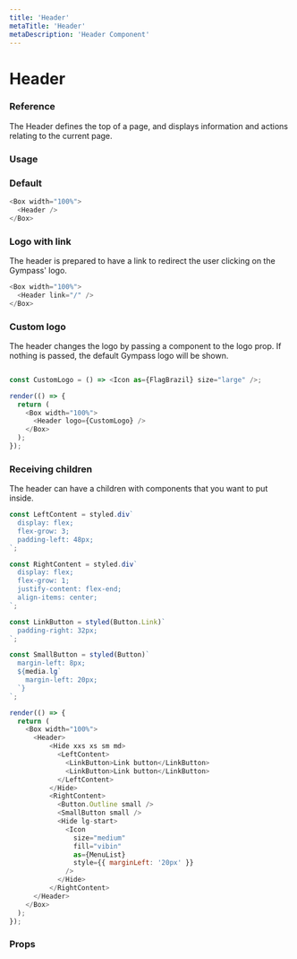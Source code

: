 ```yaml
---
title: 'Header'
metaTitle: 'Header'
metaDescription: 'Header Component'
---
```



# Header

### Reference

The Header defines the top of a page, and displays information and actions relating to the current page. 

### Usage
### Default

```javascript
<Box width="100%">
  <Header />
</Box>
```

### Logo with link

The header is prepared to have a link to redirect the user clicking on the Gympass' logo.

```javascript
<Box width="100%">
  <Header link="/" />
</Box>
```

### Custom logo

The header changes the logo by passing a component to the logo prop. If nothing is passed, the default Gympass logo will be shown.

```javascript state

const CustomLogo = () => <Icon as={FlagBrazil} size="large" />;

render(() => {
  return (
    <Box width="100%">
      <Header logo={CustomLogo} />
    </Box>
  );
});
```

### Receiving children

The header can have a children with components that you want to put inside.

```javascript state
const LeftContent = styled.div`
  display: flex;
  flex-grow: 3;
  padding-left: 48px;
`;

const RightContent = styled.div`
  display: flex;
  flex-grow: 1;
  justify-content: flex-end;
  align-items: center;
`;

const LinkButton = styled(Button.Link)`
  padding-right: 32px;
`;

const SmallButton = styled(Button)`
  margin-left: 8px;
  ${media.lg`
    margin-left: 20px;
  `}
`;

render(() => {
  return (
    <Box width="100%">
      <Header>
          <Hide xxs xs sm md>
            <LeftContent>
              <LinkButton>Link button</LinkButton>
              <LinkButton>Link button</LinkButton>
            </LeftContent>
          </Hide>
          <RightContent>
            <Button.Outline small />
            <SmallButton small />
            <Hide lg-start>
              <Icon
                size="medium"
                fill="vibin"
                as={MenuList}
                style={{ marginLeft: '20px' }}
              />
            </Hide>
          </RightContent>
      </Header>
    </Box>
  );
});
```

### Props

<PropsTable component="Header" platform="web" />
